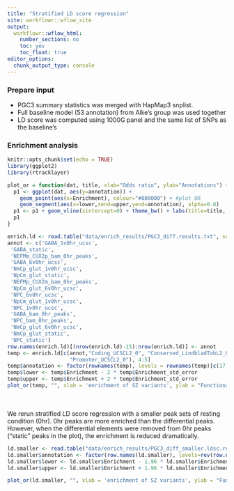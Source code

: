 ```yaml
---
title: "Stratified LD score regression"
site: workflowr::wflow_site
output:
  workflowr::wflow_html:
    number_sections: no
    toc: yes
    toc_float: true
editor_options:
  chunk_output_type: console
---
```


### Prepare input
* PGC3 summary statistics was merged with HapMap3 snplist. 
* Full baseline model (53 annotation) from Alke's group was used together
* LD score was computed using 1000G panel and the same list of SNPs as the baseline's

### Enrichment analysis
```r
knitr::opts_chunk$set(echo = TRUE)
library(ggplot2)
library(rtracklayer)

plot_or = function(dat, title, xlab="Odds ratio", ylab="Annotations") {
  p1 <- ggplot(dat, aes(y=annotation)) + 
    geom_point(aes(x=Enrichment), colour="#800000") + #plot OR
    geom_segment(aes(x=lower,xend=upper,yend=annotation), alpha=0.8)
  p1 <- p1 + geom_vline(xintercept=0) + theme_bw() + labs(title=title, x=xlab, y=ylab)
  p1
}
```

```r
enrich.ld <- read.table("data/enrich_results/PGC3_diff.results.txt", sep="\t", header=T, row.names=1)
annot <- c('GABA_1v0hr_ucsc',
 'GABA_static',
 'NEFMm_CUX2p_bam_0hr_peaks',
 'GABA_6v0hr_ucsc',
 'NmCp_glut_1v0hr_ucsc',
 'NpCm_glut_static',
 'NEFMp_CUX2m_bam_0hr_peaks',
 'NpCm_glut_6v0hr_ucsc',
 'NPC_6v0hr_ucsc',
 'NpCm_glut_1v0hr_ucsc',
 'NPC_1v0hr_ucsc',
 'GABA_bam_0hr_peaks',
 'NPC_bam_0hr_peaks',
 'NmCp_glut_6v0hr_ucsc',
 'NmCp_glut_static',
 'NPC_static')
row.names(enrich.ld)[(nrow(enrich.ld)-15):nrow(enrich.ld)] <- annot
temp <- enrich.ld[c(annot,"Coding_UCSCL2_0", "Conserved_LindbladTohL2_0",
                    "Promoter_UCSCL2_0"), 4:5]
temp$annotation <- factor(rownames(temp), levels = rownames(temp)[c(17,18,19,15,6,16,2,3,7,13,12,14,5,8,10,9,11,4,1)])
temp$lower <- temp$Enrichment - 2 * temp$Enrichment_std_error
temp$upper <- temp$Enrichment + 2 * temp$Enrichment_std_error
plot_or(temp, "", xlab = 'enrichment of SZ variants', ylab = "Functional annotations")
```

<br><br>
We rerun stratified LD score regression with a smaller peak sets of resting condition (0hr). 0hr peaks are more enriched than the differential peaks. However, when the differential elements were removed from 0hr peaks ("static" peaks in the plot), the enrichment is reduced dramatically. 
```r
ld.smaller <- read.table("data/enrich_results/PGC3_diff_smaller.ldsc.results", sep="\t", header=T, row.names=1)
ld.smaller$annotation <- factor(row.names(ld.smaller), levels=rev(row.names(ld.smaller)))
ld.smaller$lower <- ld.smaller$Enrichment - 1.96 * ld.smaller$Enrichment_std_error
ld.smaller$upper <- ld.smaller$Enrichment + 1.96 * ld.smaller$Enrichment_std_error

plot_or(ld.smaller, "", xlab = 'enrichment of SZ variants', ylab = "Functional annotations")
```





